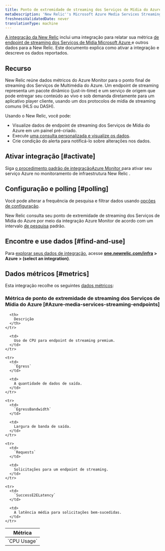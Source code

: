 ```yaml
---
title: Ponto de extremidade de streaming dos Serviços de Mídia do Azure por meio da integração Azure Monitor
metaDescription: 'New Relic''s Microsoft Azure Media Services Streaming Endpoints integration: what data it reports and how to enable it.'
freshnessValidatedDate: never
translationType: machine
---
```


[A integração da New Relic](/docs/infrastructure/integrations-getting-started/getting-started/introduction-infrastructure-integrations) inclui uma integração para relatar sua métrica [de endpoint de streaming dos Serviços de Mídia Microsoft Azure ](https://learn.microsoft.com/en-us/azure/media-services/latest/stream-streaming-endpoint-concept)e outros dados para a New Relic. Este documento explica como ativar a integração e descreve os dados reportados.

## Recurso

New Relic reúne dados métricos do Azure Monitor para o ponto final de streaming dos Serviços de Multimédia do Azure. Um endpoint de streaming representa um pacote dinâmico (just-in-time) e um serviço de origem que pode entregar seu conteúdo ao vivo e sob demanda diretamente para um aplicativo player cliente, usando um dos protocolos de mídia de streaming comuns (HLS ou DASH).

Usando o New Relic, você pode:

* Visualize dados de endpoint de streaming dos Serviços de Mídia do Azure em um painel pré-criado.
* Execute [uma consulta personalizada e visualize os dados](/docs/infrastructure/integrations-getting-started/getting-started/use-integration-data-new-relic-insights).
* Crie condição do alerta para notificá-lo sobre alterações nos dados.

## Ativar integração [#activate]

Siga [o procedimento padrão de integraçãoAzure Monitor ](/docs/infrastructure/microsoft-azure-integrations/azure-integrations-list/azure-monitor)para ativar seu serviço Azure no monitoramento de infraestrutura New Relic .

## Configuração e polling [#polling]

Você pode alterar a frequência de pesquisa e filtrar dados usando [opções de configuração](/docs/infrastructure/microsoft-azure-integrations/azure-integrations-list/azure-monitor/#settings).

New Relic consulta seu ponto de extremidade de streaming dos Serviços de Mídia do Azure por meio da integração Azure Monitor de acordo com um intervalo [de pesquisa](/docs/infrastructure/microsoft-azure-integrations/azure-integrations-list/azure-monitor/#settings) padrão.

## Encontre e use dados [#find-and-use]

Para [explorar seus dados de integração](/docs/infrastructure/integrations/find-use-infrastructure-integration-data), acesse <DoNotTranslate>**[one.newrelic.com/infra](https://one.newrelic.com/infra) > Azure > (select an integration)**</DoNotTranslate>.

## Dados métricos [#metrics]

Esta integração recolhe os seguintes [dados métricos](/docs/infrastructure/integrations-getting-started/getting-started/understand-integration-data-data-types#metric):

### Métrica de ponto de extremidade de streaming dos Serviços de Mídia do Azure [#Azure-media-services-streaming-endpoints]

<table>
  <thead>
    <tr>
      <th style={{ width: "300px" }}>
        Métrica
      </th>

      <th>
        Descrição
      </th>
    </tr>
  </thead>

  <tbody>
    <tr>
      <td>
        `CPU Usage`
      </td>

      <td>
        Uso de CPU para endpoint de streaming premium.
      </td>
    </tr>

    <tr>
      <td>
        `Egress`
      </td>

      <td>
        A quantidade de dados de saída.
      </td>
    </tr>

    <tr>
      <td>
        `EgressBandwidth`
      </td>

      <td>
        Largura de banda de saída.
      </td>
    </tr>

    <tr>
      <td>
        `Requests`
      </td>

      <td>
        Solicitações para um endpoint de streaming.
      </td>
    </tr>

    <tr>
      <td>
        `SuccessE2ELatency`
      </td>

      <td>
        A latência média para solicitações bem-sucedidas.
      </td>
    </tr>
  </tbody>
</table>